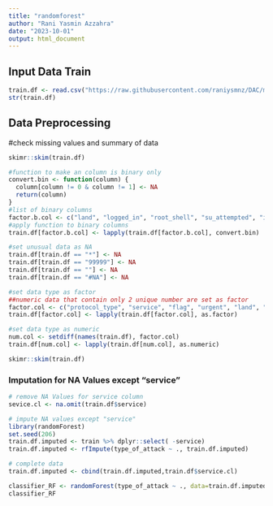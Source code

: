 ```yaml
---
title: "randomforest"
author: "Rani Yasmin Azzahra"
date: "2023-10-01"
output: html_document
---
```


## Input Data Train
```r
train.df <- read.csv("https://raw.githubusercontent.com/raniysmnz/DAC/main/DataTrain_Preliminary.csv", header=TRUE, sep=";")
str(train.df)
```

## Data Preprocessing
#check missing values and summary of data
```r
skimr::skim(train.df)
```

```r
#function to make an column is binary only
convert.bin <- function(column) {
  column[column != 0 & column != 1] <- NA
  return(column)
}
#list of binary columns
factor.b.col <- c("land", "logged_in", "root_shell", "su_attempted", "is_host_login", "is_guest_login")
#apply function to binary columns
train.df[factor.b.col] <- lapply(train.df[factor.b.col], convert.bin)
```

```r
#set unusual data as NA
train.df[train.df == "*"] <- NA
train.df[train.df == "99999"] <- NA
train.df[train.df == ""] <- NA
train.df[train.df == "#NA"] <- NA
```

```r
#set data type as factor
##numeric data that contain only 2 unique number are set as factor
factor.col <- c("protocol_type", "service", "flag", "urgent", "land", "logged_in", "root_shell", "su_attempted", "is_host_login", "is_guest_login", "type_of_attack", "num_shells", "serror_rate", "srv_serror_rate", "rerror_rate", "srv_rerror_rate", "same_srv_rate", "srv_diff_host_rate", "dst_host_srv_diff_host_rate", "dst_host_srv_serror_rate", "dst_host_rerror_rate", "dst_host_srv_rerror_rate", "diff_srv_rate", "num_outbound_cmds")
train.df[factor.col] <- lapply(train.df[factor.col], as.factor)

#set data type as numeric
num.col <- setdiff(names(train.df), factor.col)
train.df[num.col] <- lapply(train.df[num.col], as.numeric)
```

```r
skimr::skim(train.df)
```

### Imputation for NA Values except "service" 
```r
# remove NA Values for service column
sevice.cl <- na.omit(train.df$service)

# impute NA values except "service"
library(randomForest)
set.seed(206)
train.df.imputed <- train %>% dplyr::select( -service)
train.df.imputed <- rfImpute(type_of_attack ~ ., train.df.imputed)

# complete data 
train.df.imputed <- cbind(train.df.imputed,train.df$service.cl)
```

```r
classifier_RF <- randomForest(type_of_attack ~ ., data=train.df.imputed, ntree=500)
classifier_RF

```





